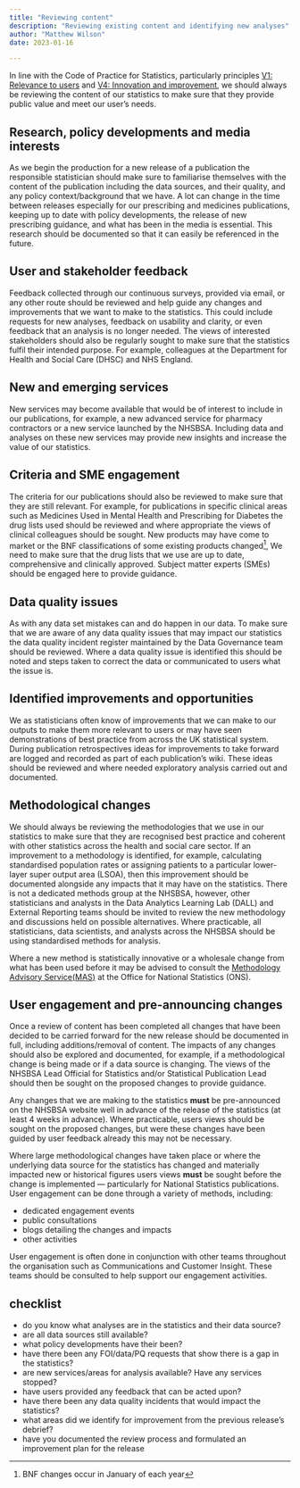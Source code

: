 ```yaml
---
title: "Reviewing content"
description: "Reviewing existing content and identifying new analyses"
author: "Matthew Wilson"
date: 2023-01-16

---
```


In line with the Code of Practice for Statistics, particularly principles [V1: Relevance to users](https://code.statisticsauthority.gov.uk/the-code/value/v1-relevance-to-users/#pid-table-of-guidance-and-resources) and [V4: Innovation and improvement](https://code.statisticsauthority.gov.uk/the-code/value/v4-innovation-and-improvement/), we should always be reviewing the content of our statistics to make sure that they provide public value and meet our user's needs. 

## Research, policy developments and media interests
As we begin the production for a new release of a publication the responsible statistician should make sure to familiarise themselves with the content of the publication including the data sources, and their quality, and any policy context/background that we have. A lot can change in the time between releases especially for our prescribing and medicines publications, keeping up to date with policy developments, the release of new prescribing guidance, and what has been in the media is essential. This research should be documented so that it can easily be referenced in the future.

## User and stakeholder feedback
Feedback collected through our continuous surveys, provided via email, or any other route should be reviewed and help guide any changes and improvements that we want to make to the statistics. This could include requests for new analyses, feedback on usability and clarity, or even feedback that an analysis is no longer needed. The views of interested stakeholders should also be regularly sought to make sure that the statistics fulfil their intended purpose. For example, colleagues at the Department for Health and Social Care (DHSC) and NHS England.

## New and emerging services
New services may become available that would be of interest to include in our publications, for example, a new advanced service for pharmacy contractors or a new service launched by the NHSBSA. Including data and analyses on these new services may provide new insights and increase the value of our statistics.

## Criteria and SME engagement
The criteria for our publications should also be reviewed to make sure that they are still relevant. For example, for publications in specific clinical areas such as Medicines Used in Mental Health and Prescribing for Diabetes the drug lists used should be reviewed and where appropriate the views of clinical colleagues should be sought. New products may have come to market or the BNF classifications of some existing products changed^[BNF changes occur in January of each year], We need to make sure that the drug lists that we use are up to date, comprehensive and clinically approved. Subject matter experts (SMEs) should be engaged here to provide guidance.

## Data quality issues
As with any data set mistakes can and do happen in our data. To make sure that we are aware of any data quality issues that may impact our statistics the data quality incident register maintained by the Data Governance team should be reviewed. Where a data quality issue is identified this should be noted and steps taken to correct the data or communicated to users what the issue is.

## Identified improvements and opportunities
We as statisticians often know of improvements that we can make to our outputs to make them more relevant to users or may have seen demonstrations of best practice from across the UK statistical system. During publication retrospectives ideas for improvements to take forward are logged and recorded as part of each publication's wiki. These ideas should be reviewed and where needed exploratory analysis carried out and documented.

## Methodological changes
We should always be reviewing the methodologies that we use in our statistics to make sure that they are recognised best practice and coherent with other statistics across the health and social care sector. If an improvement to a methodology is identified, for example, calculating standardised population rates or assigning patients to a particular lower-layer super output area (LSOA), then this improvement should be documented alongside any impacts that it may have on the statistics. There is not a dedicated methods group at the NHSBSA, however, other statisticians and analysts in the Data Analytics Learning Lab (DALL) and External Reporting teams should be invited to review the new methodology and discussions held on possible alternatives. Where practicable, all statisticians, data scientists, and analysts across the NHSBSA should be using standardised methods for analysis.

Where a new method is statistically innovative or a wholesale change from what has been used before it may be advised to consult the [Methodology Advisory Service(MAS)](https://www.ons.gov.uk/aboutus/whatwedo/paidservices/methodologyadvisoryservicemas) at the Office for National Statistics (ONS).

## User engagement and pre-announcing changes
Once a review of content has been completed all changes that have been decided to be carried forward for the new release should be documented in full, including additions/removal of content. The impacts of any changes should also be explored and documented, for example, if a methodological change is being made or if a data source is changing. The views of the NHSBSA Lead Official for Statistics and/or Statistical Publication Lead should then be sought on the proposed changes to provide guidance.

Any changes that we are making to the statistics **must** be pre-announced on the NHSBSA website well in advance of the release of the statistics (at least 4 weeks in advance). Where practicable, users views should be sought on the proposed changes, but were these changes have been guided by user feedback already this may not be necessary.

Where large methodological changes have taken place or where the underlying data source for the statistics has changed and materially impacted new or historical figures users views **must** be sought before the change is implemented --- particularly for National Statistics publications. User engagement can be done through a variety of methods, including:

* dedicated engagement events
* public consultations
* blogs detailing the changes and impacts
* other activities

User engagement is often done in conjunction with other teams throughout the organisation such as Communications and Customer Insight. These teams should be consulted to help support our engagement activities.

## checklist
* do you know what analyses are in the statistics and their data source?
* are all data sources still available?
* what policy developments have their been?
* have there been any FOI/data/PQ requests that show there is a gap in the statistics?
* are new services/areas for analysis available? Have any services stopped?
* have users provided any feedback that can be acted upon?
* have there been any data quality incidents that would impact the statistics?
* what areas did we identify for improvement from the previous release's debrief?
* have you documented the review process and formulated an improvement plan for the release
